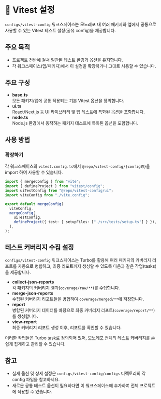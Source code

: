# 🧪 Vitest 설정

`configs/vitest-config` 워크스페이스는 모노레포 내 여러 패키지와 앱에서 공통으로 사용할 수 있는 Vitest 테스트 설정(공유 config)을 제공합니다.

## 주요 목적

- 프로젝트 전반에 걸쳐 일관된 테스트 환경과 옵션을 유지합니다.
- 각 워크스페이스(앱/패키지)에서 이 설정을 확장하거나 그대로 사용할 수 있습니다.

## 주요 구성

- **base.ts**  
  모든 패키지/앱에 공통 적용되는 기본 Vitest 옵션을 정의합니다.
- **ui.ts**  
  React/Next.js 등 UI 라이브러리 및 앱 테스트에 특화된 옵션을 포함합니다.
- **node.ts**  
  Node.js 환경에서 동작하는 패키지 테스트에 특화된 옵션을 포함합니다.

## 사용 방법

### 확장하기

각 워크스페이스의 `vitest.config.ts`에서 `@repo/vitest-config/{config명}`을 import 하여 사용할 수 있습니다.

```ts filename="packages/react-ui/vitest.config.ts" {3,9}
import { mergeConfig } from "vite";
import { defineProject } from "vitest/config";
import uiTestConfig from "@repo/vitest-config/ui";
import viteConfig from "./vite.config";

export default mergeConfig(
  viteConfig,
  mergeConfig(
    uiTestConfig,
    defineProject({ test: { setupFiles: ["./src/tests/setup.ts"] } }),
  ),
);
```

## 테스트 커버리지 수집 설정

`configs/vitest-config` 워크스페이스는 Turbo를 활용해 여러 패키지의 커버리지 리포트를 자동으로 병합하고, 최종 리포트까지 생성할 수 있도록 다음과 같은 작업(tasks)을 제공합니다.

- **collect-json-reports**  
  각 패키지의 커버리지 결과(`coverage/raw/**`)를 수집합니다.
- **merge-json-reports**  
  수집된 커버리지 리포트들을 병합하여 `coverage/merged/**`에 저장합니다.
- **report**  
  병합된 커버리지 데이터를 바탕으로 최종 커버리지 리포트(`coverage/report/**`)를 생성합니다.
- **view-report**  
  최종 커버리지 리포트 생성 이후, 리포트를 확인할 수 있습니다.

이러한 작업들은 Turbo task로 정의되어 있어, 모노레포 전체의 테스트 커버리지를 손쉽게 집계하고 관리할 수 있습니다.

## 참고

- 실제 옵션 및 상세 설정은 `configs/vitest-config/configs` 디렉토리의 각 config 파일을 참고하세요.
- 새로운 공통 테스트 옵션이 필요하다면 이 워크스페이스에 추가하여 전체 프로젝트에 적용할 수 있습니다.
